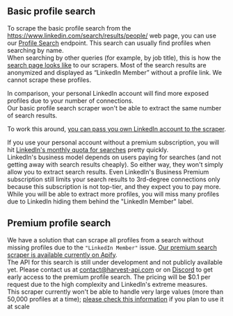 ## Basic profile search

To scrape the basic profile search from the https://www.linkedin.com/search/results/people/ web page, you can use our
[Profile Search](/linkedin-api-reference/profile/search) endpoint. This search can usually find profiles when searching by name.  
When searching by other queries (for example, by job title), this is how the [search page looks like](/images/screenshot_2025-09-29_033012.png)
to our scrapers. Most of the search results are anonymized and displayed as “LinkedIn Member” without a profile link. We cannot scrape these profiles.

In comparison, your personal LinkedIn account will find more exposed profiles due to your number of connections.  
Our basic profile search scraper won't be able to extract the same number of search results.

To work this around, [you can pass you own LinkedIn account to the scraper](/guides/custom-accounts).

If you use your personal account without a premium subscription, you will hit [LinkedIn's monthly quota
for searches](https://www.linkedin.com/help/linkedin/answer/a524372/monthly-people-search-usage) pretty quickly.  
LinkedIn's business model depends on users paying for searches (and not getting away with search results cheaply).
So either way, they won't simply allow you to extract search results.
Even LinkedIn's Business Premium subscription still limits your search results to 3rd-degree connections only
because this subscription is not top-tier, and they expect you to pay more. While you will be able to extract more profiles,
you will miss many profiles due to LinkedIn hiding them behind the "LinkedIn Member" label.

## Premium profile search

We have a solution that can scrape all profiles from a search without missing profiles due to the `"LinkedIn Member"` issue.
[Our premium search scraper is available currently on Apify](https://apify.com/harvestapi/linkedin-profile-search).  
The API for this search is still under development and not publicly available yet. Please contact us at contact@harvest-api.com
or on [Discord](https://discord.gg/TGA9k9u2gE) to get early access to the premium profile search.
The pricing will be $0.1 per request due to the high complexity and LinkedIn's extreme measures.  
This scraper currently won't be able to handle very large values (more than 50,000 profiles at a time);
[please check this information](https://apify.com/harvestapi/linkedin-profile-search#large-scale-scraping-and-rate-limits)
if you plan to use it at scale
